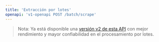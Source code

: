 ```yaml
---
title: 'Extracción por lotes'
openapi: 'v1-openapi POST /batch/scrape'
---
```


> Nota: Ya está disponible una [versión v2 de esta API](/es/api-reference/endpoint/batch-scrape) con mejor rendimiento y mayor confiabilidad en el procesamiento por lotes.